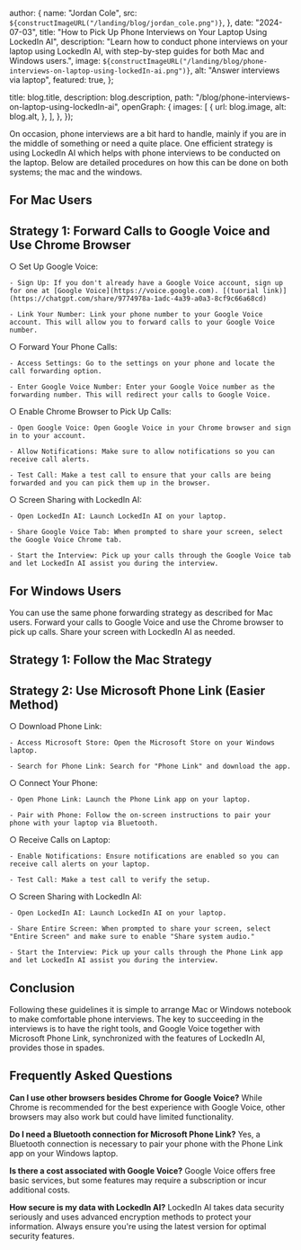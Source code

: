 
  author: {
    name: "Jordan Cole",
    src: `${constructImageURL("/landing/blog/jordan_cole.png")}`,
  },
  date: "2024-07-03",
  title: "How to Pick Up Phone Interviews on Your Laptop Using LockedIn AI",
  description:
    "Learn how to conduct phone interviews on your laptop using LockedIn AI, with step-by-step guides for both Mac and Windows users.",
  image: `${constructImageURL("/landing/blog/phone-interviews-on-laptop-using-lockedIn-ai.png")}`,
  alt: "Answer interviews via laptop",
  featured: true,
};

  title: blog.title,
  description: blog.description,
  path: "/blog/phone-interviews-on-laptop-using-lockedIn-ai",
  openGraph: {
    images: [
      {
        url: blog.image,
        alt: blog.alt,
      },
    ],
  },
});

On occasion, phone interviews are a bit hard to handle, mainly if you are in the middle of something or need a quite place. One efficient strategy is using LockedIn AI which helps with phone interviews to be conducted on the laptop. Below are detailed procedures on how this can be done on both systems; the mac and the windows.

## For Mac Users

## Strategy 1: Forward Calls to Google Voice and Use Chrome Browser

○ Set Up Google Voice:

    - Sign Up: If you don't already have a Google Voice account, sign up for one at [Google Voice](https://voice.google.com). [(tuorial link)](https://chatgpt.com/share/9774978a-1adc-4a39-a0a3-8cf9c66a68cd)

    - Link Your Number: Link your phone number to your Google Voice account. This will allow you to forward calls to your Google Voice number.

○ Forward Your Phone Calls:

    - Access Settings: Go to the settings on your phone and locate the call forwarding option.

    - Enter Google Voice Number: Enter your Google Voice number as the forwarding number. This will redirect your calls to Google Voice.

○ Enable Chrome Browser to Pick Up Calls:

    - Open Google Voice: Open Google Voice in your Chrome browser and sign in to your account.

    - Allow Notifications: Make sure to allow notifications so you can receive call alerts.

    - Test Call: Make a test call to ensure that your calls are being forwarded and you can pick them up in the browser.

○ Screen Sharing with LockedIn AI:

    - Open LockedIn AI: Launch LockedIn AI on your laptop.

    - Share Google Voice Tab: When prompted to share your screen, select the Google Voice Chrome tab.

    - Start the Interview: Pick up your calls through the Google Voice tab and let LockedIn AI assist you during the interview.

## For Windows Users

You can use the same phone forwarding strategy as described for Mac users. Forward your calls to Google Voice and use the Chrome browser to pick up calls. Share your screen with LockedIn AI as needed.

## Strategy 1: Follow the Mac Strategy

## Strategy 2: Use Microsoft Phone Link (Easier Method)

○ Download Phone Link:

    - Access Microsoft Store: Open the Microsoft Store on your Windows laptop.

    - Search for Phone Link: Search for "Phone Link" and download the app.

○ Connect Your Phone:

    - Open Phone Link: Launch the Phone Link app on your laptop.

    - Pair with Phone: Follow the on-screen instructions to pair your phone with your laptop via Bluetooth.

○ Receive Calls on Laptop:

    - Enable Notifications: Ensure notifications are enabled so you can receive call alerts on your laptop.

    - Test Call: Make a test call to verify the setup.

○ Screen Sharing with LockedIn AI:

    - Open LockedIn AI: Launch LockedIn AI on your laptop.

    - Share Entire Screen: When prompted to share your screen, select "Entire Screen" and make sure to enable "Share system audio."

    - Start the Interview: Pick up your calls through the Phone Link app and let LockedIn AI assist you during the interview.

## Conclusion

Following these guidelines it is simple to arrange Mac or Windows notebook to make comfortable phone interviews. The key to succeeding in the interviews is to have the right tools, and Google Voice together with Microsoft Phone Link, synchronized with the features of LockedIn AI, provides those in spades.

## Frequently Asked Questions

**Can I use other browsers besides Chrome for Google Voice?** While Chrome is recommended for the best experience with Google Voice, other browsers may also work but could have limited functionality.

**Do I need a Bluetooth connection for Microsoft Phone Link?** Yes, a Bluetooth connection is necessary to pair your phone with the Phone Link app on your Windows laptop.

**Is there a cost associated with Google Voice?** Google Voice offers free basic services, but some features may require a subscription or incur additional costs.

**How secure is my data with LockedIn AI?** LockedIn AI takes data security seriously and uses advanced encryption methods to protect your information. Always ensure you're using the latest version for optimal security features.
